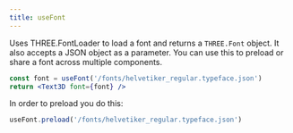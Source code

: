 ```yaml
---
title: useFont
---
```


Uses THREE.FontLoader to load a font and returns a `THREE.Font` object. It also accepts a JSON object as a parameter. You can use this to preload or share a font across multiple components.

```jsx
const font = useFont('/fonts/helvetiker_regular.typeface.json')
return <Text3D font={font} />
```

In order to preload you do this:

```jsx
useFont.preload('/fonts/helvetiker_regular.typeface.json')
```
